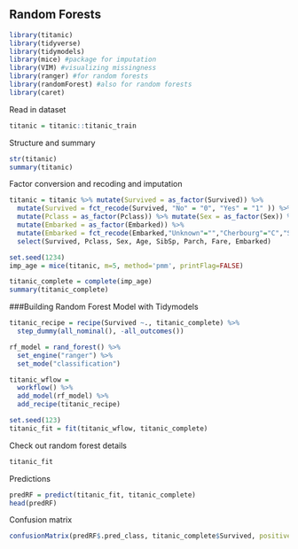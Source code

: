 ## Random Forests

```{r, include = FALSE}
library(titanic)
library(tidyverse)
library(tidymodels)
library(mice) #package for imputation
library(VIM) #visualizing missingness
library(ranger) #for random forests
library(randomForest) #also for random forests
library(caret)
```

Read in dataset   
```{r}
titanic = titanic::titanic_train
```

Structure and summary
```{r}
str(titanic)
summary(titanic)
```

Factor conversion and recoding and imputation
```{r}
titanic = titanic %>% mutate(Survived = as_factor(Survived)) %>% 
  mutate(Survived = fct_recode(Survived, "No" = "0", "Yes" = "1" )) %>%
  mutate(Pclass = as_factor(Pclass)) %>% mutate(Sex = as_factor(Sex)) %>%
  mutate(Embarked = as_factor(Embarked)) %>% 
  mutate(Embarked = fct_recode(Embarked,"Unknown"="","Cherbourg"="C","Southampton"="S","Queenstown"="Q")) %>%
  select(Survived, Pclass, Sex, Age, SibSp, Parch, Fare, Embarked)

set.seed(1234)
imp_age = mice(titanic, m=5, method='pmm', printFlag=FALSE)

titanic_complete = complete(imp_age) 
summary(titanic_complete)
```

###Building Random Forest Model with Tidymodels
```{r}
titanic_recipe = recipe(Survived ~., titanic_complete) %>%
  step_dummy(all_nominal(), -all_outcomes())

rf_model = rand_forest() %>% 
  set_engine("ranger") %>% 
  set_mode("classification")

titanic_wflow = 
  workflow() %>% 
  add_model(rf_model) %>% 
  add_recipe(titanic_recipe)

set.seed(123)
titanic_fit = fit(titanic_wflow, titanic_complete)
```

Check out random forest details  
```{r}
titanic_fit
```

Predictions  
```{r}
predRF = predict(titanic_fit, titanic_complete)
head(predRF)
```

Confusion matrix
```{r}
confusionMatrix(predRF$.pred_class, titanic_complete$Survived, positive = "Yes")
```







